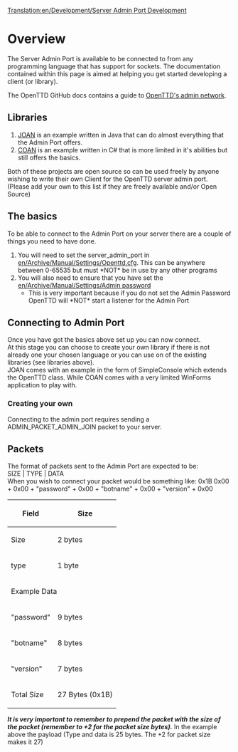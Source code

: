 [[Translation:en/Development/Server Admin Port Development]]
{{en/Development/Navigation}}
= Overview =
The Server Admin Port is available to be connected to from any programming language that has support for sockets. The documentation contained within this page is aimed at helping you get started developing a client (or library).

The OpenTTD GitHub docs contains a guide to [https://github.com/OpenTTD/OpenTTD/blob/master/docs/admin_network.md OpenTTD's admin network].

== Libraries ==
# [http://dev.openttdcoop.org/projects/joan JOAN] is an example written in Java that can do almost everything that the Admin Port offers.<br />
# [http://dev.openttdcoop.org/projects/coan COAN] is an example written in C# that is more limited in it's abilities but still offers the basics.<br /> 
Both of these projects are open source so can be used freely by anyone wishing to write their own Client for the OpenTTD server admin port.<br />
(Please add your own to this list if they are freely available and/or Open Source)

== The basics ==
To be able to connect to the Admin Port on your server there are a couple of things you need to have done.

# You will need to set the server_admin_port in [[en/Archive/Manual/Settings/Openttd.cfg]]. This can be anywhere between 0-65535 but must *NOT* be in use by any other programs
# You will also need to ensure that you have set the [[en/Archive/Manual/Settings/Admin password]]
#* This is very important because if you do not set the Admin Password OpenTTD will *NOT* start a listener for the Admin Port

== Connecting to Admin Port ==
Once you have got the basics above set up you can now connect. <br />
At this stage you can choose to create your own library if there is not already one your chosen language or you can use on of the existing libraries (see libraries above). <br />
JOAN comes with an example in the form of SimpleConsole which extends the OpenTTD class. While COAN comes with a very limited WinForms application to play with.

=== Creating your own ===
Connecting to the admin port requires sending a ADMIN_PACKET_ADMIN_JOIN packet to your server.

== Packets ==
The format of packets sent to the Admin Port are expected to be: <br />
SIZE | TYPE | DATA <br />
When you wish to connect your packet would be something like:
0x1B 0x00 + 0x00 + "password" + 0x00 + "botname" + 0x00 + "version" + 0x00
{|
!Field!!Size
|-
|Size||2 bytes
|-
|type||1 byte
|-
!colspan="2"|Example Data
|-
|"password"||9 bytes
|-
|"botname"||8 bytes
|- 
|"version"|| 7 bytes
|-
|Total Size|| 27 Bytes (0x1B)
|}

'''''It is very important to remember to prepend the packet with the size of the packet (remember to +2 for the packet size bytes).''''' In the example above the payload (Type and data is 25 bytes. The +2 for packet size makes it 27)
